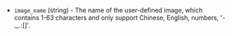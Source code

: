 <!-- Code generated from the comments of the ImageConfig struct in builder/ucloud/common/image_config.go; DO NOT EDIT MANUALLY -->

- `image_name` (string) - The name of the user-defined image, which contains 1-63 characters and only
  support Chinese, English, numbers, '-\_,.:[]'.

<!-- End of code generated from the comments of the ImageConfig struct in builder/ucloud/common/image_config.go; -->
